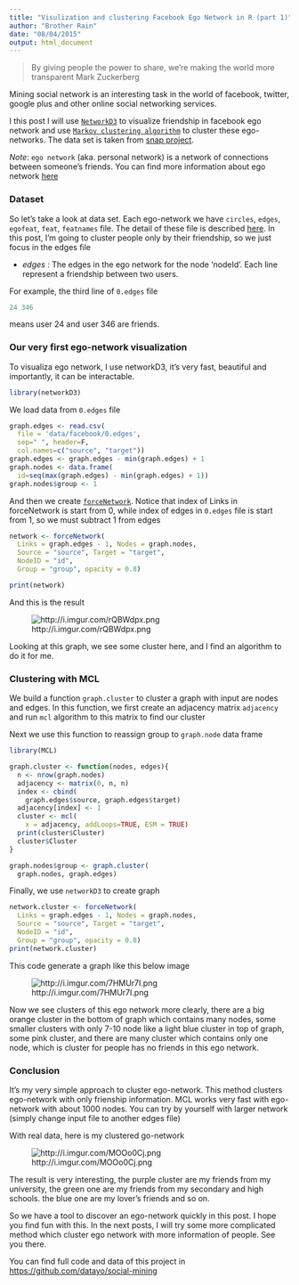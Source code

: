 ```yaml
---
title: "Visulization and clustering Facebook Ego Network in R (part 1)"
author: "Brother Rain"
date: "08/04/2015"
output: html_document
---
```


> By giving people the power to share, we're making the world more transparent
> Mark Zuckerberg

Mining social network is an interesting task in the world of facebook, twitter, google plus and other online social networking services. 

I this post I will use [`NetworkD3`](http://christophergandrud.github.io/networkD3/) to visualize friendship in facebook ego network and use [`Markov clustering algorithm`](http://micans.org/mcl/) to cluster these ego-networks. The data set is taken from [snap project](https://snap.stanford.edu/data/egonets-Facebook.html). 

*Note*: `ego network` (aka. personal network) is a network of connections between someone's friends. You can find more information about ego network [here](http://www.analytictech.com/networks/egonet.htm)

### Dataset

So let's take a look at data set. Each ego-network we have `circles`, `edges`, `egofeat`, `feat`, `featnames` file. The detail of these file is described [here](http://snap.stanford.edu/data/readme-Ego.txt). In this post, I'm going to cluster people only by their friendship, so we just focus in the edges file

* *edges* : The edges in the ego network for the node 'nodeId'. Each line represent a friendship between two users.

For example, the third line of `0.edges` file

```r
24 346
```

means user 24 and user 346 are friends.

### Our very first ego-network visualization

To visualiza ego network, I use networkD3, it's very fast, beautiful and importantly, it can be interactable.

```r
library(networkD3)
```

We load data from `0.edges` file

```r
graph.edges <- read.csv(
  file = 'data/facebook/0.edges',
  sep=" ", header=F,
  col.names=c("source", "target"))
graph.edges <- graph.edges - min(graph.edges) + 1
graph.nodes <- data.frame(
  id=seq(max(graph.edges) - min(graph.edges) + 1))
graph.nodes$group <- 1
```

And then we create [`forceNetwork`](http://christophergandrud.github.io/networkD3/#force). Notice that index of Links in forceNetwork is start from 0, while index of edges in `0.edges` file is start from 1, so we must subtract 1 from edges

```r
network <- forceNetwork(
  Links = graph.edges - 1, Nodes = graph.nodes,
  Source = "source", Target = "target",
  NodeID = "id",
  Group = "group", opacity = 0.8)

print(network)
```

And this is the result

![http://i.imgur.com/rQBWdpx.png](http://i.imgur.com/rQBWdpx.png)

Looking at this graph, we see some cluster here, and I find an algorithm to do it for me.

### Clustering with MCL

We build a function `graph.cluster` to cluster a graph with input are nodes and edges. In this function, we first create an adjacency matrix `adjacency` and run `mcl` algorithm to this matrix to find our cluster

Next we use this function to reassign group to `graph.node` data frame

```r
library(MCL)

graph.cluster <- function(nodes, edges){
  n <- nrow(graph.nodes)
  adjacency <- matrix(0, n, n)
  index <- cbind(
    graph.edges$source, graph.edges$target)
  adjacency[index] <- 1
  cluster <- mcl(
    x = adjacency, addLoops=TRUE, ESM = TRUE)
  print(cluster$Cluster)
  cluster$Cluster
}

graph.nodes$group <- graph.cluster(
  graph.nodes, graph.edges)
```

Finally, we use `networkD3` to create graph

```r
network.cluster <- forceNetwork(
  Links = graph.edges - 1, Nodes = graph.nodes,
  Source = "source", Target = "target",
  NodeID = "id",
  Group = "group", opacity = 0.8)
print(network.cluster)
```

This code generate a graph like this below image

![http://i.imgur.com/7HMUr7I.png](http://i.imgur.com/7HMUr7I.png)

Now we see clusters of this ego network more clearly, there are a big orange cluster in the bottom of graph which contains many nodes, some smaller clusters with only 7-10 node like a light blue cluster in top of graph, some pink cluster, and there are many cluster which contains only one node, which is cluster for people has no friends in this ego network.

### Conclusion

It's my very simple approach to cluster ego-network. This method clusters ego-network with only frienship information. MCL works very fast with ego-network with about 1000 nodes. You can try by yourself with larger network (simply change input file to another edges file)

With real data, here is my clustered go-network

![http://i.imgur.com/MOOo0Cj.png](http://i.imgur.com/MOOo0Cj.png)

The result is very interesting, the purple cluster are my friends from my university, the green one are my friends from my secondary and high schools. the blue one are my lover's friends and so on.

So we have a tool to discover an ego-network quickly in this post. I hope you find fun with this. In the next posts, I will try some more complicated method which cluster ego network with more information of people. See you there.

You can find full code and data of this project in [https://github.com/datayo/social-mining](https://github.com/datayo/social-mining)







